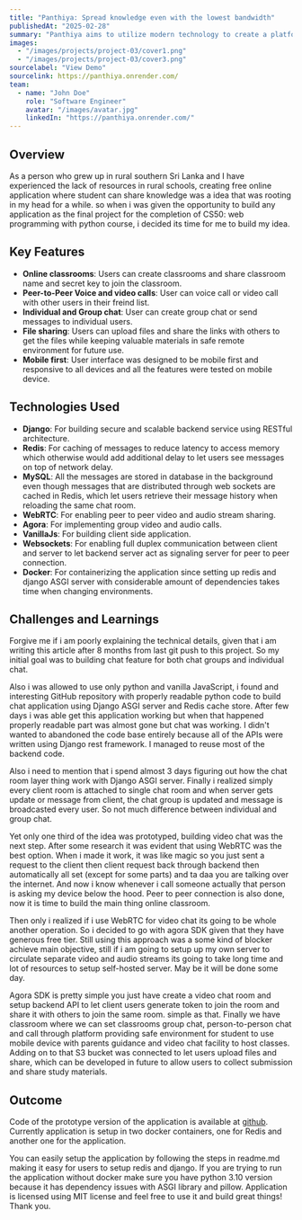 ```yaml
---
title: "Panthiya: Spread knowledge even with the lowest bandwidth"
publishedAt: "2025-02-28"
summary: "Panthiya aims to utilize modern technology to create a platform for local students with low bandwidth to attend online classes provided by generous scholars."
images:
  - "/images/projects/project-03/cover1.png"
  - "/images/projects/project-03/cover3.png"
sourcelabel: "View Demo"
sourcelink: https://panthiya.onrender.com/
team:
  - name: "John Doe"
    role: "Software Engineer"
    avatar: "/images/avatar.jpg"
    linkedIn: "https://panthiya.onrender.com/"
---
```


## Overview

As a person who grew up in rural southern Sri Lanka and I have experienced the lack of resources in rural schools, creating free online application where student can share knowledge was a idea that was rooting in my head for a while. so when i was given the opportunity to build any application as the final project for the completion of CS50: web programming with python course, i decided its time for me to build my idea.

## Key Features

- **Online classrooms**:  Users can create classrooms and share classroom name and secret key to join the classroom.
- **Peer-to-Peer Voice and video calls**: User can voice call or video call with other users in their freind list.
- **Individual and Group chat**: User can create group chat or send messages to individual users.
- **File sharing**: Users can upload files and share the links with others to get the files while keeping valuable materials in safe remote environment for future use.
- **Mobile first**: User interface was designed to be mobile first and responsive to all devices and all the features were tested on mobile device.

## Technologies Used

- **Django**: For building secure and scalable backend service using RESTful architecture.
- **Redis**: For caching of messages to reduce latency to access memory which otherwise would add additional delay to let users see messages on top of network delay.
- **MySQL**: All the messages are stored in database in the background even though messages that are distributed through web sockets are cached in Redis, which let users retrieve their message history when reloading the same chat room.
- **WebRTC**: For enabling peer to peer video and audio stream sharing.
- **Agora**: For implementing group video and audio calls.
- **VanillaJs**: For building client side application.
- **Websockets**: For enabling full duplex communication between client and server to let backend server act as signaling server for peer to peer connection.
- **Docker**: For containerizing the application since setting up redis and django ASGI server with considerable amount of dependencies takes time when changing environments.

## Challenges and Learnings

Forgive me if i am poorly explaining the technical details, given that i am writing this article after 8 months from last git push to this project. So my initial goal was to building chat feature for both chat groups and individual chat.

Also i was allowed to use only python and vanilla JavaScript, i found and interesting GitHub repository with properly readable python code to build chat application using Django ASGI server and Redis cache store. 
After few days i was able get this application working but when that happened properly readable part was almost gone but chat was working. I didn't wanted to abandoned the code base entirely because all of the APIs were written using Django rest framework. I managed to reuse most of the backend code.

Also i need to mention that i spend almost 3 days figuring out how the chat room layer thing work with Django ASGI server. Finally i realized simply every client room is attached to single chat room and when server gets update or message from client, the chat group is updated and message is broadcasted every user. So not much difference between individual and group chat.

Yet only one third of the idea was prototyped, building video chat was the next step. After some research it was evident that using WebRTC was the best option. When i made it work, it was like magic so you just sent a request to the client then client request back through backend then automatically all set (except for some parts) and ta daa you are talking over the internet. And now i know whenever i call someone actually that person is asking my device below the hood. 
Peer to peer connection is also done, now it is time to build the main thing online classroom. 

Then only i realized if i use WebRTC for video chat its going to be whole another operation. So i decided to go with agora SDK given that they have generous free tier. Still using this approach was a some kind of blocker achieve main objective, still if i am going to setup up my own server to circulate separate video and audio streams its going to take long time and lot of resources to setup self-hosted server. May be it will be done some day.


Agora SDK is pretty simple you just have create a video chat room and setup backend API to let client users generate token to join the room and share it with others to join the same room. simple as that. Finally we have classroom where we can set classrooms group chat, person-to-person chat and call through platform providing safe environment for student to use mobile device with parents guidance and video chat facility to host classes. Adding on to that S3 bucket was connected to let users upload files and share, which can be developed in future to allow users to collect submission and share study materials.


## Outcome

Code of the prototype version of the application is available at [github](https://github.com/Wishwa-code/panthiya). Currently application is setup in two docker containers, one for Redis and another one for the application. 

You can easily setup the application by following the steps in readme.md making it easy for users to setup redis and django. If you are trying to run the application without docker make sure you have python 3.10 version because it has dependency issues with ASGI library and pillow. Application is licensed using MIT license and feel free to use it and build great things! Thank you.